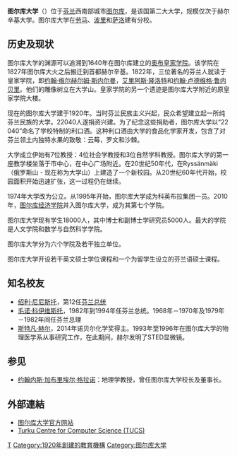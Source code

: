 {{noteTA
|1=zh:圖爾庫; zh-hans:图尔库; zh-tw:土庫;
}}
{{Infobox University
|name =圖爾庫大學
|native_name =Turun yliopisto
|latin_name =Universitas Aboensis
|image_name =University of Turku logo.svg
|motto =''Vapaan kansan lahja vapaalle tieteelle''<br>（自由民族给自由科学的礼物）
|established =1920年
|type =[[公立大學|公立大學]]
|endowment =
|staff =3,400
|chanchellor =
|rector = Kalervo Väänänen
|students =19,722 
|undergrad =15 080
|postgrad =1 991
|doctoral =140
|city =[[圖爾庫|圖爾庫]]
|country =[[芬蘭|芬蘭]]
|campus =
|free_label =
|free =
|colors =
|colours =
|mascot =
|affiliations =[[科英布拉集團|科英布拉集團]]，[[UArctic|UArctic]]
|website = {{URL|https://www.utu.fi}}
}}
'''图尔库大学'''（{{lang-fi|Turun yliopisto}}）位于[[芬兰|芬兰]]西南部城市[[图尔库|图尔库]]，是该国第二大大学，规模仅次于赫尔辛基大学。图尔库大学在[[劳马|劳马]]、[[波里|波里]]和[[萨洛_(芬兰)|萨洛]]建有分校。

== 历史及现状 ==
图尔库大学的渊源可以追溯到1640年在图尔库建立的[[奥布皇家学院|奥布皇家学院]]。该学院在1827年图尔库大火之后搬迁到首都赫尔辛基。1822年，三位著名的芬兰人就读于皇家学院，即[[约翰·维尔赫尔姆·斯内尔曼|约翰·维尔赫尔姆·斯内尔曼]]，[[艾里阿斯·隆洛特|艾里阿斯·隆洛特]]和[[约翰·卢德维格·鲁内贝里|约翰·卢德维格·鲁内贝里]]。他们的雕像树立在大学山。皇家学院的另一个遗迹是图尔库大学附近的原皇家学院大楼。

现在的图尔库大学建于1920年。当时芬兰民族主义兴起，民众希望建立起一所纯芬兰民族的大学。22040人遂捐资兴建。为了纪念这些捐助者，图尔库大学以“22 040”命名了学校特制的利口酒。这种利口酒由大学的食品化学家开发，包含了对芬兰领土内独特水果的致敬：云莓，罗文和沙棘。

大学成立伊始有7位教授：4位社会学教授和3位自然学科教授。图尔库大学的第一座教学楼坐落于市中心，在中心广场附近。在20世纪50年代，在Ryssänmäki（俄罗斯山 - 现在称为大学山）上建造了一个新校园。从20世纪60年代开始，校园面积开始迅速扩张，这一过程仍在继续。

1974年大学改为公立。从1995年开始，图尔库大学成为科英布拉集团一员。2010年，[[图尔库经济学院|图尔库经济学院]]并入图尔库大学，成为其第七个学院。

图尔库大学现有学生18000人，其中博士和副博士学研究员5000人。最大的学院是人文学院和数学与自然科学学院。

图尔库大学分为六个学院及若干独立单位。

图尔库大学开设若干英文硕士学位课程和一个为留学生设立的芬兰语硕士课程。

== 知名校友 ==
*[[绍利·尼尼斯托|绍利·尼尼斯托]]，第12任[[芬兰总统|芬兰总统]]
*[[毛诺·科伊维斯托|毛诺·科伊维斯托]]，1982年到1994年任芬兰总统。1968年－1970年及1979年－1982年间任芬兰总理
*[[斯特凡·赫尔|斯特凡·赫尔]]，2014年诺贝尔化学奖得主。1993年至1996年在图尔库大学的物理医学系从事研究工作，在此期间，赫尔发明了STED显微镜。

== 参见 ==
* [[约翰内斯·加布里埃尔·格拉诺|约翰内斯·加布里埃尔·格拉诺]]：地理学教授，曾任图尔库大学校长及董事长。

==外部連結==
{{Commons category|University of Turku}}
* [https://www.utu.fi 图尔库大学官方网站]{{Wayback|url=https://www.utu.fi/ |date=20160119182710 }} {{fi}} {{en}}
* [https://tucs.fi/ Turku Centre for Computer Science (TUCS)]{{Wayback|url=https://tucs.fi/ |date=20191006184752 }}

{{芬蘭的大學}}
{{模板:科英布拉集团}}
{{coord|60|27|15|N|22|17|5|E|type:edu|display=title}}

[[Category:芬兰大学|T]]
[[Category:1920年創建的教育機構|Category:1920年創建的教育機構]]
[[Category:图尔库大学|Category:图尔库大学]]